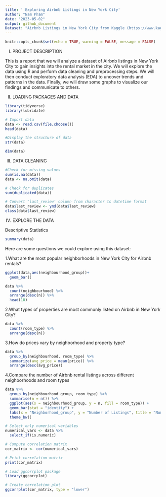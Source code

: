 ---
title: ' Exploring Airbnb Listings in New York City'
author: "Nam Pham"
date: "2023-05-02"
output: github_document
Dataset: "Airbnb Listings in New York City from Kaggle (https://www.kaggle.com/dgomonov/new-york-city-airbnb-open-data)"
---

```{r setup, include=FALSE}
knitr::opts_chunk$set(echo = TRUE, warning = FALSE, message = FALSE)
```

I) PROJECT DESCRIPTION

This is a report that we will analyze a dataset of Airbnb listings in New York City to gain insights into the rental market in the city. We will explore the data using R and perform data cleaning and preprocessing steps. We will then conduct exploratory data analysis (EDA) to uncover trends and patterns in the data. Finally, we will draw some graphs to visualize our findings and communicate to others.

II) LOADING PACKAGES AND DATA

```{r}
library(tidyverse)
library(lubridate)
```

```{r}
# Import data
data <- read.csv(file.choose())
head(data)
```

```{r}
#Display the structure of data
str(data)
```
```{r}
dim(data)
```
III) DATA CLEANING

```{r}
#Check for missing values
sum(is.na(data))
data <- na.omit(data)

```

```{r}
# Check for duplicates
sum(duplicated(data))
```
```{r}
# Convert "last_review' column from character to datetime format
data$last_review <- ymd(data$last_review)
class(data$last_review)

```

IV) EXPLORE THE DATA

Descriptive Statistics
```{r}
summary(data)
```


Here are some questions we could explore using this dataset:

1.What are the most popular neighborhoods in New York City for Airbnb rentals?

```{r}
ggplot(data,aes(neighbourhood_group))+
  geom_bar()
```


```{r}
data %>%
  count(neighbourhood) %>%
  arrange(desc(n)) %>%
  head(10)
```

2.What types of properties are most commonly listed on Airbnb in New York City?

```{r}
data %>%
  count(room_type) %>%
  arrange(desc(n))
```

3.How do prices vary by neighborhood and property type?

```{r}
data %>%
  group_by(neighbourhood, room_type) %>%
  summarize(avg_price = mean(price)) %>%
  arrange(desc(avg_price))
```

4.Compare the number of Airbnb rental listings across different neighborhoods and room types
```{r}
data %>%
  group_by(neighbourhood_group, room_type) %>%
  summarise(n = n()) %>%
  ggplot(aes(x = neighbourhood_group, y = n, fill = room_type)) +
  geom_bar(stat = "identity") +
  labs(x = "Neighborhood_group", y = "Number of Listings", title = "Number of Airbnb Rental Listings by Neighborhood and Room Type") +
  theme_bw()
```
```{r}
# Select only numerical variables
numerical_vars <- data %>% 
  select_if(is.numeric)

# Compute correlation matrix
cor_matrix <- cor(numerical_vars)

# Print correlation matrix
print(cor_matrix)
```
```{r}
# Load ggcorrplot package
library(ggcorrplot)

# Create correlation plot
ggcorrplot(cor_matrix, type = "lower")
```






